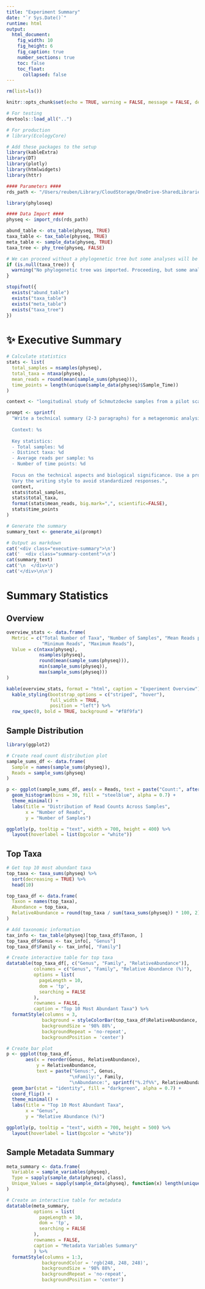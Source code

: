 ```yaml
---
title: "Experiment Summary"
date: "`r Sys.Date()`"
runtime: html
output: 
  html_document:
    fig_width: 10
    fig_height: 6
    fig_caption: true
    number_sections: true
    toc: false
    toc_float:
      collapsed: false
---
```


```r
rm(list=ls())

knitr::opts_chunk$set(echo = TRUE, warning = FALSE, message = FALSE, dev = 'svg')

# For testing
devtools::load_all("..")

# For production
# library(EcologyCore)

# Add these packages to the setup
library(kableExtra)
library(DT)
library(plotly)
library(htmlwidgets)
library(httr)
```

<style>
.plotly {
  margin: auto;
  display: block;
}

.executive-summary {
  background-color: #f8f9fa;
  border-left: 4px solid #4a90e2;
  padding: 20px 25px;
  margin: 20px 0;
  border-radius: 4px;
}

.summary-header {
  color: #2c3e50;
  font-size: 1.5em;
  margin-bottom: 15px;
  display: flex;
  align-items: center;
  gap: 10px;
}

.summary-header i {
  color: #4a90e2;
}

.summary-content {
  color: #444;
  line-height: 1.6;
}
</style>

```r
#### Parameters ####
rds_path <- "/Users/reuben/Library/CloudStorage/OneDrive-SharedLibraries-CranfieldUniversity/Sophie Bretagne - Shared/data/experiment.rds"
```

```r
library(phyloseq)

#### Data Import ####
physeq <- import_rds(rds_path)

abund_table <- otu_table(physeq, TRUE)
taxa_table <- tax_table(physeq, TRUE)
meta_table <- sample_data(physeq, TRUE)
taxa_tree <- phy_tree(physeq, FALSE)

# We can proceed without a phylogenetic tree but some analyses will be unavailable
if (is.null(taxa_tree)) {
  warning("No phylogenetic tree was imported. Proceeding, but some analyses may be unavailable.")
}
```

```r
stopifnot({
  exists("abund_table")
  exists("taxa_table")
  exists("meta_table")
  exists("taxa_tree")
})
```

# ✨ Executive Summary
```r
# Calculate statistics
stats <- list(
  total_samples = nsamples(physeq),
  total_taxa = ntaxa(physeq),
  mean_reads = round(mean(sample_sums(physeq))),
  time_points = length(unique(sample_data(physeq)$Sample_Time))
)

context <- "longitudinal study of Schmutzdecke samples from a pilot scale slow sand filter"

prompt <- sprintf(
  "Write a technical summary (2-3 paragraphs) for a metagenomic analysis report with the following context and statistics:
  
  Context: %s
  
  Key statistics:
  - Total samples: %d
  - Distinct taxa: %d
  - Average reads per sample: %s
  - Number of time points: %d
  
  Focus on the technical aspects and biological significance. Use a professional scientific tone. 
  Vary the writing style to avoid standardized responses.",
  context,
  stats$total_samples,
  stats$total_taxa,
  format(stats$mean_reads, big.mark=",", scientific=FALSE),
  stats$time_points
)

# Generate the summary
summary_text <- generate_ai(prompt)

# Output as markdown
cat('<div class="executive-summary">\n')
cat('  <div class="summary-content">\n')
cat(summary_text)
cat('\n  </div>\n')
cat('</div>\n\n')
```

# Summary Statistics

## Overview
```r
overview_stats <- data.frame(
  Metric = c("Total Number of Taxa", "Number of Samples", "Mean Reads per Sample",
             "Minimum Reads", "Maximum Reads"),
  Value = c(ntaxa(physeq), 
            nsamples(physeq),
            round(mean(sample_sums(physeq))),
            min(sample_sums(physeq)),
            max(sample_sums(physeq)))
)

kable(overview_stats, format = "html", caption = "Experiment Overview") %>%
  kable_styling(bootstrap_options = c("striped", "hover"),
                full_width = TRUE,
                position = "left") %>%
  row_spec(0, bold = TRUE, background = "#f8f9fa")
```

## Sample Distribution
```r
library(ggplot2)

# Create read count distribution plot
sample_sums_df <- data.frame(
  Sample = names(sample_sums(physeq)),
  Reads = sample_sums(physeq)
)

p <- ggplot(sample_sums_df, aes(x = Reads, text = paste("Count:", after_stat(count)))) +
  geom_histogram(bins = 30, fill = "steelblue", alpha = 0.7) +
  theme_minimal() +
  labs(title = "Distribution of Read Counts Across Samples",
       x = "Number of Reads",
       y = "Number of Samples")

ggplotly(p, tooltip = "text", width = 700, height = 400) %>%
  layout(hoverlabel = list(bgcolor = "white"))
```

## Top Taxa
```r
# Get top 10 most abundant taxa
top_taxa <- taxa_sums(physeq) %>%
  sort(decreasing = TRUE) %>%
  head(10)

top_taxa_df <- data.frame(
  Taxon = names(top_taxa),
  Abundance = top_taxa,
  RelativeAbundance = round(top_taxa / sum(taxa_sums(physeq)) * 100, 2)
)

# Add taxonomic information
tax_info <- tax_table(physeq)[top_taxa_df$Taxon, ]
top_taxa_df$Genus <- tax_info[, "Genus"]
top_taxa_df$Family <- tax_info[, "Family"]

# Create interactive table for top taxa
datatable(top_taxa_df[, c("Genus", "Family", "RelativeAbundance")],
          colnames = c("Genus", "Family", "Relative Abundance (%)"),
          options = list(
            pageLength = 10,
            dom = 'tp',
            searching = FALSE
          ),
          rownames = FALSE,
          caption = "Top 10 Most Abundant Taxa") %>%
  formatStyle(columns = 3,
             background = styleColorBar(top_taxa_df$RelativeAbundance, 'lightblue'),
             backgroundSize = '98% 88%',
             backgroundRepeat = 'no-repeat',
             backgroundPosition = 'center')

# Create bar plot
p <- ggplot(top_taxa_df, 
       aes(x = reorder(Genus, RelativeAbundance), 
           y = RelativeAbundance,
           text = paste("Genus:", Genus,
                       "\nFamily:", Family,
                       "\nAbundance:", sprintf("%.2f%%", RelativeAbundance)))) +
  geom_bar(stat = "identity", fill = "darkgreen", alpha = 0.7) +
  coord_flip() +
  theme_minimal() +
  labs(title = "Top 10 Most Abundant Taxa",
       x = "Genus",
       y = "Relative Abundance (%)")

ggplotly(p, tooltip = "text", width = 700, height = 500) %>%
  layout(hoverlabel = list(bgcolor = "white"))
```

## Sample Metadata Summary
```r
meta_summary <- data.frame(
  Variable = sample_variables(physeq),
  Type = sapply(sample_data(physeq), class),
  Unique_Values = sapply(sample_data(physeq), function(x) length(unique(x)))
)

# Create an interactive table for metadata
datatable(meta_summary,
          options = list(
            pageLength = 10,
            dom = 'tp',
            searching = FALSE
          ),
          rownames = FALSE,
          caption = "Metadata Variables Summary"
          ) %>%
  formatStyle(columns = 1:3, 
             backgroundColor = 'rgb(248, 248, 248)',
             backgroundSize = '98% 88%',
             backgroundRepeat = 'no-repeat',
             backgroundPosition = 'center')
```
